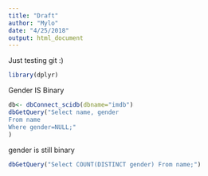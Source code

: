 ```yaml
---
title: "Draft"
author: "Mylo"
date: "4/25/2018"
output: html_document
---
```


Just testing git :)
```r
library(dplyr)
```

Gender IS Binary 
```r
db<- dbConnect_scidb(dbname="imdb")
dbGetQuery("Select name, gender 
From name
Where gender=NULL;"
)
```

gender is still binary 
```r
dbGetQuery("Select COUNT(DISTINCT gender) From name;")
```